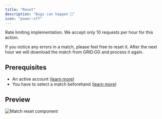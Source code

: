 ```yaml
---
title: "Reset"
description: "Bugs can happen 🐜"
icon: "power-off"
---
```


<Warning>Rate limiting implementation. We accept only 10 requests per hour for this action.</Warning>

If you notice any errors in a match, please feel free to reset it.
After the next hour we will download the match from GRID.GG and process it again.

## Prerequisites

- An active account ([learn more](/get-started/setup))
- You have to select a match beforehand ([learn more](/core/match/root))

## Preview

<Frame>
    <img
        src="./images/reset/component.png"
        alt="Match reset component"
    />
</Frame>
